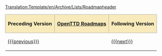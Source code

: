 <noinclude>[[Translation:Template/en/Archive/Lists/Roadmapheader]]</noinclude>
{| align="center"
|-
! style="border: 1px solid #aaaaaa; background-color: #F8EABA" | '''Preceding Version'''
! style="border: 1px solid #aaaaaa; background-color: #F8EABA" | '''[[en/Archive/Lists/Roadmap|OpenTTD Roadmaps]]'''
! style="border: 1px solid #aaaaaa; background-color: #F8EABA" | '''Following Version'''
|- 
| [[{{{previous}}}]]
| '''{{{current}}}'''
| [[{{{next}}}]]
|}
